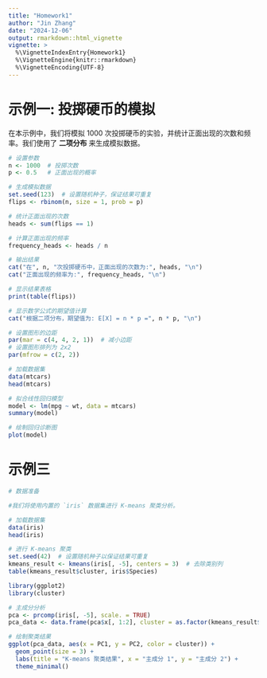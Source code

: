 ```yaml
---
title: "Homework1"
author: "Jin Zhang"
date: "2024-12-06"
output: rmarkdown::html_vignette
vignette: >
  %\VignetteIndexEntry{Homework1}
  %\VignetteEngine{knitr::rmarkdown}
  %\VignetteEncoding{UTF-8}
---
```


# 示例一: 投掷硬币的模拟

在本示例中，我们将模拟 1000 次投掷硬币的实验，并统计正面出现的次数和频率。我们使用了 **二项分布** 来生成模拟数据。

```r
# 设置参数
n <- 1000  # 投掷次数
p <- 0.5   # 正面出现的概率

# 生成模拟数据
set.seed(123)  # 设置随机种子，保证结果可重复
flips <- rbinom(n, size = 1, prob = p)

# 统计正面出现的次数
heads <- sum(flips == 1)

# 计算正面出现的频率
frequency_heads <- heads / n

# 输出结果
cat("在", n, "次投掷硬币中，正面出现的次数为:", heads, "\n")
cat("正面出现的频率为:", frequency_heads, "\n")

# 显示结果表格
print(table(flips))

# 显示数学公式的期望值计算
cat("根据二项分布，期望值为: E[X] = n * p =", n * p, "\n")
```

```r
# 设置图形的边距
par(mar = c(4, 4, 2, 1))  # 减小边距
# 设置图形排列为 2x2
par(mfrow = c(2, 2))

# 加载数据集
data(mtcars)
head(mtcars)

# 拟合线性回归模型
model <- lm(mpg ~ wt, data = mtcars)
summary(model)

# 绘制回归诊断图
plot(model)
```
# 示例三
```r
# 数据准备

#我们将使用内置的 `iris` 数据集进行 K-means 聚类分析。

# 加载数据集
data(iris)
head(iris)

# 进行 K-means 聚类
set.seed(42)  # 设置随机种子以保证结果可重复
kmeans_result <- kmeans(iris[, -5], centers = 3)  # 去除类别列
table(kmeans_result$cluster, iris$Species)

library(ggplot2)
library(cluster)

# 主成分分析
pca <- prcomp(iris[, -5], scale. = TRUE)
pca_data <- data.frame(pca$x[, 1:2], cluster = as.factor(kmeans_result$cluster))

# 绘制聚类结果
ggplot(pca_data, aes(x = PC1, y = PC2, color = cluster)) +
  geom_point(size = 3) +
  labs(title = "K-means 聚类结果", x = "主成分 1", y = "主成分 2") +
  theme_minimal()

```
